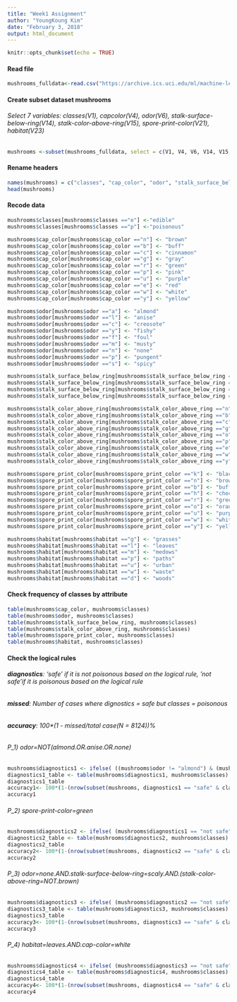 ---
title: "Week1 Assignment"
author: "YoungKoung Kim"
date: "February 3, 2018"
output: html_document
---

```{r setup, include=FALSE}
knitr::opts_chunk$set(echo = TRUE)
```

#### Read file
```{r}
mushrooms_fulldata<-read.csv("https://archive.ics.uci.edu/ml/machine-learning-databases/mushroom/agaricus-lepiota.data", header= FALSE, sep=",", na.strings = "?", stringsAsFactors=FALSE)

```

#### Create subset dataset mushrooms
###### Select 7 variables: classes(V1), capcolor(V4), odor(V6), stalk-surface-below-ring(V14), stalk-color-above-ring(V15), spore-print-color(V21), habitat(V23)
```{r}
mushrooms <-subset(mushrooms_fulldata, select = c(V1, V4, V6, V14, V15, V21, V23))

```

#### Rename headers
```{r}
names(mushrooms) = c("classes", "cap_color", "odor", "stalk_surface_below_ring", "stalk_color_above_ring", "spore_print_color", "habitat")
head(mushrooms)

```

#### Recode data
```{r}
mushrooms$classes[mushrooms$classes =="e"] <-"edible"
mushrooms$classes[mushrooms$classes =="p"] <-"poisonous"

mushrooms$cap_color[mushrooms$cap_color =="n"] <- "brown"
mushrooms$cap_color[mushrooms$cap_color =="b"] <- "buff"
mushrooms$cap_color[mushrooms$cap_color =="c"] <- "cinnamon"
mushrooms$cap_color[mushrooms$cap_color =="g"] <- "gray"
mushrooms$cap_color[mushrooms$cap_color =="r"] <- "green"
mushrooms$cap_color[mushrooms$cap_color =="p"] <- "pink"
mushrooms$cap_color[mushrooms$cap_color =="u"] <- "purple"
mushrooms$cap_color[mushrooms$cap_color =="e"] <- "red"
mushrooms$cap_color[mushrooms$cap_color =="w"] <- "white"
mushrooms$cap_color[mushrooms$cap_color =="y"] <- "yellow"

mushrooms$odor[mushrooms$odor =="a"] <- "almond"
mushrooms$odor[mushrooms$odor =="l"] <- "anise"
mushrooms$odor[mushrooms$odor =="c"] <- "creosote"
mushrooms$odor[mushrooms$odor =="y"] <- "fishy"
mushrooms$odor[mushrooms$odor =="f"] <- "foul"
mushrooms$odor[mushrooms$odor =="m"] <- "musty"
mushrooms$odor[mushrooms$odor =="n"] <- "none"
mushrooms$odor[mushrooms$odor =="p"] <- "pungent"
mushrooms$odor[mushrooms$odor =="s"] <- "spicy"

mushrooms$stalk_surface_below_ring[mushrooms$stalk_surface_below_ring =="f"] <- "fibrous"
mushrooms$stalk_surface_below_ring[mushrooms$stalk_surface_below_ring =="y"] <- "scaly"
mushrooms$stalk_surface_below_ring[mushrooms$stalk_surface_below_ring =="k"] <- "silky"
mushrooms$stalk_surface_below_ring[mushrooms$stalk_surface_below_ring =="s"] <- "smooth"

mushrooms$stalk_color_above_ring[mushrooms$stalk_color_above_ring =="n"] <- "brown"
mushrooms$stalk_color_above_ring[mushrooms$stalk_color_above_ring =="b"] <- "buff"
mushrooms$stalk_color_above_ring[mushrooms$stalk_color_above_ring =="c"] <- "cinnamon"
mushrooms$stalk_color_above_ring[mushrooms$stalk_color_above_ring =="g"] <- "gray"
mushrooms$stalk_color_above_ring[mushrooms$stalk_color_above_ring =="o"] <- "orange"
mushrooms$stalk_color_above_ring[mushrooms$stalk_color_above_ring =="p"] <- "pink"
mushrooms$stalk_color_above_ring[mushrooms$stalk_color_above_ring =="e"] <- "red"
mushrooms$stalk_color_above_ring[mushrooms$stalk_color_above_ring =="w"] <- "white"
mushrooms$stalk_color_above_ring[mushrooms$stalk_color_above_ring =="y"] <- "yellow"

mushrooms$spore_print_color[mushrooms$spore_print_color =="k"] <- "black"
mushrooms$spore_print_color[mushrooms$spore_print_color =="n"] <- "brown"
mushrooms$spore_print_color[mushrooms$spore_print_color =="b"] <- "buff"
mushrooms$spore_print_color[mushrooms$spore_print_color =="h"] <- "chocolate"
mushrooms$spore_print_color[mushrooms$spore_print_color =="r"] <- "green"
mushrooms$spore_print_color[mushrooms$spore_print_color =="o"] <- "orange"
mushrooms$spore_print_color[mushrooms$spore_print_color =="u"] <- "purple"
mushrooms$spore_print_color[mushrooms$spore_print_color =="w"] <- "white"
mushrooms$spore_print_color[mushrooms$spore_print_color =="y"] <- "yellow"

mushrooms$habitat[mushrooms$habitat =="g"] <- "grasses"
mushrooms$habitat[mushrooms$habitat =="l"] <- "leaves"
mushrooms$habitat[mushrooms$habitat =="m"] <- "medows"
mushrooms$habitat[mushrooms$habitat =="p"] <- "paths"
mushrooms$habitat[mushrooms$habitat =="u"] <- "urban"
mushrooms$habitat[mushrooms$habitat =="w"] <- "waste"
mushrooms$habitat[mushrooms$habitat =="d"] <- "woods"
```

#### Check frequency of classes by attribute
```{r}
table(mushrooms$cap_color, mushrooms$classes)
table(mushrooms$odor, mushrooms$classes)
table(mushrooms$stalk_surface_below_ring, mushrooms$classes)
table(mushrooms$stalk_color_above_ring, mushrooms$classes)
table(mushrooms$spore_print_color, mushrooms$classes)
table(mushrooms$habitat, mushrooms$classes)

```

#### Check the logical rules 
###### **diagnostics**: 'safe' if it is not poisonous based on the logical rule, 'not safe'if it is poisonous based on the logical rule
###### **missed**: Number of cases where dignostics = safe but classes = poisonous
###### **accuracy**: 100*(1 - missed/total case(N = 8124))%

###### *P_1) odor=NOT(almond.OR.anise.OR.none)*
```{r}
mushrooms$diagnostics1 <- ifelse( ((mushrooms$odor != "almond") & (mushrooms$odor != "anise") &(mushrooms$odor != "none")) , "not safe", "safe")
diagnostics1_table <- table(mushrooms$diagnostics1, mushrooms$classes)
diagnostics1_table
accuracy1<- 100*(1-(nrow(subset(mushrooms, diagnostics1 == "safe" & classes =="poisonous"))/nrow(mushrooms)))
accuracy1

```

###### *P_2) spore-print-color=green*
```{r}
mushrooms$diagnostics2 <- ifelse( (mushrooms$diagnostics1 == "not safe" | mushrooms$spore_print_color == "green"), "not safe", "safe")
diagnostics2_table <- table(mushrooms$diagnostics2, mushrooms$classes)
diagnostics2_table
accuracy2<- 100*(1-(nrow(subset(mushrooms, diagnostics2 == "safe" & classes =="poisonous"))/nrow(mushrooms)))
accuracy2

```

###### *P_3) odor=none.AND.stalk-surface-below-ring=scaly.AND.(stalk-color-above-ring=NOT.brown)* 
```{r}
mushrooms$diagnostics3 <- ifelse( (mushrooms$diagnostics2 == "not safe" | (mushrooms$odor == "none" & mushrooms$stalk_surface_below_ring == "scaly" & mushrooms$stalk_color_above_ring != "brown")), "not safe", "safe")
diagnostics3_table <- table(mushrooms$diagnostics3, mushrooms$classes)
diagnostics3_table
accuracy3<- 100*(1-(nrow(subset(mushrooms, diagnostics3 == "safe" & classes =="poisonous"))/nrow(mushrooms)))
accuracy3

```

###### *P_4) habitat=leaves.AND.cap-color=white*
```{r}
mushrooms$diagnostics4 <- ifelse( (mushrooms$diagnostics3 == "not safe" | (mushrooms$habitat == "leaves") & (mushrooms$cap_color == "white")) , "not safe", "safe")
diagnostics4_table <- table(mushrooms$diagnostics4, mushrooms$classes)
diagnostics4_table
accuracy4<- 100*(1-(nrow(subset(mushrooms, diagnostics4 == "safe" & classes =="poisonous"))/nrow(mushrooms)))
accuracy4

```


